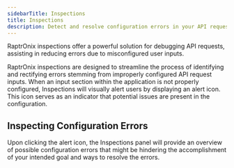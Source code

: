 ```yaml
---
sidebarTitle: Inspections
title: Inspections
description: Detect and resolve configuration errors in your API requests.
---
```


RaptrOnix inspections offer a powerful solution for debugging API requests, assisting in reducing errors due to misconfigured user inputs. 

RaptrOnix inspections are designed to streamline the process of identifying and rectifying errors stemming from improperly configured API request inputs. When an input section within the application is not properly configured, Inspections will visually alert users by displaying an alert icon. This icon serves as an indicator that potential issues are present in the configuration.

## Inspecting Configuration Errors

Upon clicking the alert icon, the Inspections panel will provide an overview of possible configuration errors that might be hindering the accomplishment of your intended goal and ways to resolve the errors.
